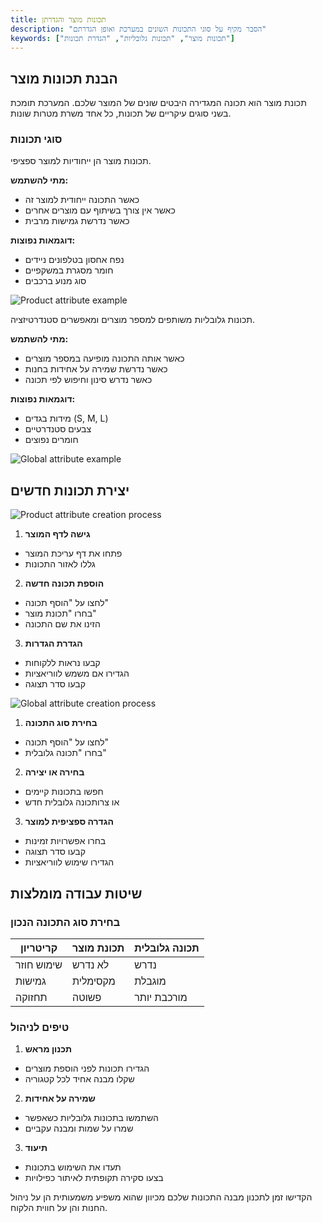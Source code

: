 ```yaml
---
title: תכונות מוצר והגדרתן
description: "הסבר מקיף על סוגי התכונות השונים במערכת ואופן הגדרתם"
keywords: ["תכונות מוצר", "תכונות גלובליות", "הגדרת תכונות"]
---
```


## הבנת תכונות מוצר

תכונת מוצר הוא תכונה המגדירה היבטים שונים של המוצר שלכם. המערכת תומכת בשני סוגים עיקריים של תכונות, כל אחד משרת מטרות שונות.

### סוגי תכונות

<Step>
<StepItem title="תכונות מוצר ספציפי">

תכונות מוצר הן ייחודיות למוצר ספציפי.

**מתי להשתמש:**
- כאשר התכונה ייחודית למוצר זה
- כאשר אין צורך בשיתוף עם מוצרים אחרים
- כאשר נדרשת גמישות מרבית

**דוגמאות נפוצות:**
- נפח אחסון בטלפונים ניידים
- חומר מסגרת במשקפיים
- סוג מנוע ברכבים

<img src="https://placehold.co/800x300?text=Product+attribute+example" alt="Product attribute example" />
</StepItem>

<StepItem title="תכונות גלובליות">

תכונות גלובליות משותפים למספר מוצרים ומאפשרים סטנדרטיזציה.

**מתי להשתמש:**
- כאשר אותה התכונה מופיעה במספר מוצרים
- כאשר נדרשת שמירה על אחידות בחנות
- כאשר נדרש סינון וחיפוש לפי תכונה

**דוגמאות נפוצות:**
- מידות בגדים (S, M, L)
- צבעים סטנדרטיים
- חומרים נפוצים

<img src="https://placehold.co/800x300?text=Example+attribute+example" alt="Global attribute example" />
</StepItem>
</Step>

## יצירת תכונות חדשים

<Step>
<StepItem title="הוספת תכונת מוצר">

<img src="https://placehold.co/800x300?text=Product+attribute+creation+process" alt="Product attribute creation process" />

1. **גישה לדף המוצר**
  - פתחו את דף עריכת המוצר
  - גללו לאזור התכונות

2. **הוספת תכונה חדשה**
  - לחצו על "הוסף תכונה"
  - בחרו "תכונת מוצר"
  - הזינו את שם התכונה

3. **הגדרת הגדרות**
  - קבעו נראות ללקוחות
  - הגדירו אם משמש לווריאציות
  - קבעו סדר תצוגה
</StepItem>

<StepItem title="הוספת תכונה גלובלית">

<img src="https://placehold.co/800x300?text=Global+attribute+creation+process" alt="Global attribute creation process" />

1. **בחירת סוג התכונה**
  - לחצו על "הוסף תכונה"
  - בחרו "תכונה גלובלית"

2. **בחירה או יצירה**
  - חפשו בתכונות קיימים
  - או צרותכונה גלובלית חדש

3. **הגדרה ספציפית למוצר**
  - בחרו אפשרויות זמינות
  - קבעו סדר תצוגה
  - הגדירו שימוש לווריאציות
</StepItem>
</Step>

## שיטות עבודה מומלצות

### בחירת סוג התכונה הנכון

| קריטריון | תכונת מוצר |תכונה גלובלית |
|-----------|--------------|----------------|
| שימוש חוזר | לא נדרש | נדרש |
| גמישות | מקסימלית | מוגבלת |
| תחזוקה | פשוטה | מורכבת יותר |

### טיפים לניהול

1. **תכנון מראש**
  - הגדירו תכונות לפני הוספת מוצרים
  - שקלו מבנה אחיד לכל קטגוריה

2. **שמירה על אחידות**
  - השתמשו בתכונות גלובליות כשאפשר
  - שמרו על שמות ומבנה עקביים

3. **תיעוד**
  - תעדו את השימוש בתכונות
  - בצעו סקירה תקופתית לאיתור כפילויות

<Note title="חשוב" type="warning">
הקדישו זמן לתכנון מבנה התכונות שלכם מכיוון שהוא משפיע משמעותית הן על ניהול החנות והן על חווית הלקוח.
</Note>
